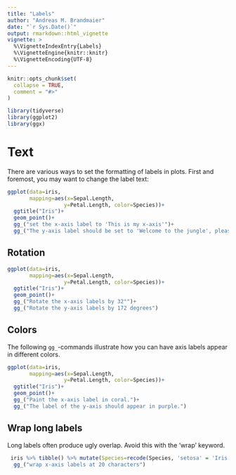 ```yaml
---
title: "Labels"
author: "Andreas M. Brandmaier"
date: "`r Sys.Date()`"
output: rmarkdown::html_vignette
vignette: >
  %\VignetteIndexEntry{Labels}
  %\VignetteEngine{knitr::knitr}
  %\VignetteEncoding{UTF-8}
---
```


```r
knitr::opts_chunk$set(
  collapse = TRUE,
  comment = "#>"
)

library(tidyverse)
library(ggplot2)
library(ggx)
```

# Text

There are various ways to set the formatting of labels in plots. First and foremost, you may want to change the label text:

```r
ggplot(data=iris, 
       mapping=aes(x=Sepal.Length, 
                  y=Petal.Length, color=Species))+
  ggtitle("Iris")+
  geom_point()+
  gg_("set the x-axis label to 'This is my x-axis'")+
  gg_("The y-axis label should be set to 'Welcome to the jungle', please")
```

## Rotation

```r
ggplot(data=iris, 
       mapping=aes(x=Sepal.Length, 
                  y=Petal.Length, color=Species))+
  ggtitle("Iris")+
  geom_point()+
  gg_("Rotate the x-axis labels by 32°")+
  gg_("Rotate the y-axis labels by 172 degrees")
```

## Colors

The following `gg_`-commands illustrate how you can have axis labels appear in different colors.

```r
ggplot(data=iris, 
       mapping=aes(x=Sepal.Length, 
                  y=Petal.Length, color=Species))+
  ggtitle("Iris")+
  geom_point()+
  gg_("Paint the x-axis label in coral.")+
  gg_("The label of the y-axis should appear in purple.")
```

## Wrap long labels

Long labels often produce ugly overlap. Avoid this with the 'wrap' keyword.

```r
 iris %>% tibble() %>% mutate(Species=recode(Species, 'setosa' = 'Iris setosa, the bristle-pointed iris', 'virginica' = 'Iris virginica, with the common name Virginia iris', 'versicolor'='Iris versicolor is also commonly known as the blue flag, harlequin blueflag, larger blue flag, northern blue flag, and poison flag')) %>% ggplot(aes(x=Species, y=Sepal.Length)) + geom_bar(stat="identity") +
  gg_("wrap x-axis labels at 20 characters")
```

